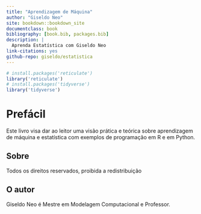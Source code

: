 ```yaml
---
title: "Aprendizagem de Máquina"
author: "Giseldo Neo"
site: bookdown::bookdown_site
documentclass: book
bibliography: [book.bib, packages.bib]
description: |
  Aprenda Estatística com Giseldo Neo
link-citations: yes
github-repo: giseldo/estatistica
---
```


```r
# install.packages('reticulate')
library('reticulate')
# install.packages('tidyverse')
library('tidyverse')
```

# Prefácil {-}

Este livro visa dar ao leitor uma visão prática e teórica sobre aprendizagem de máquina e estatística com exemplos de programação em R e em Python.

## Sobre {-}

Todos os direitos reservados, proibida a redistribuição


## O autor {-}

Giseldo Neo é Mestre em Modelagem Computacional e Professor.